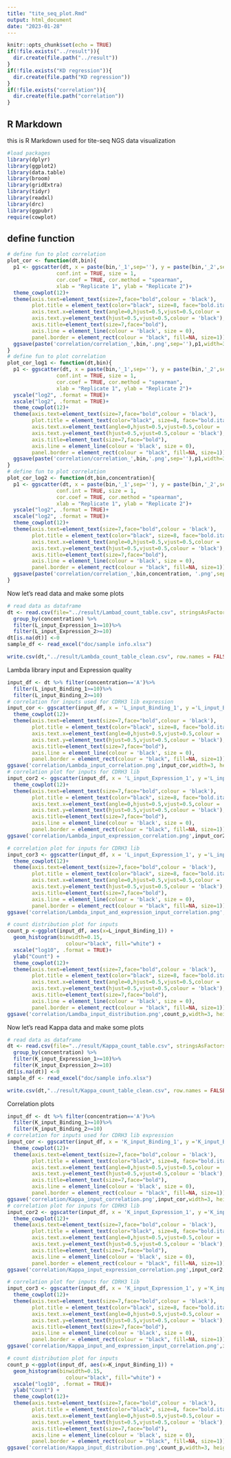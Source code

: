 ```yaml
---
title: "tite_seq_plot.Rmd"
output: html_document
date: "2023-01-28"
---
```


```r
knitr::opts_chunk$set(echo = TRUE)
if(!file.exists("../result")){
  dir.create(file.path("../result"))
}
if(!file.exists("KD regression")){
  dir.create(file.path("KD regression"))
}
if(!file.exists("correlation")){
  dir.create(file.path("correlation"))
}
```

## R Markdown
this is R Markdown used for tite-seq NGS data visualization

```r
#load packages
library(dplyr)
library(ggplot2)
library(data.table)
library(broom)
library(gridExtra)
library(tidyr)
library(readxl)
library(drc)
library(ggpubr)
require(cowplot)
```

## define function

```r
# define fun to plot correlation
plot_cor <- function(dt,bin){
  p1 <- ggscatter(dt, x = paste(bin,'_1',sep=''), y = paste(bin,'_2',sep=''), 
                conf.int = TRUE, size = 1,
                cor.coef = TRUE, cor.method = "spearman",
                xlab = "Replicate 1", ylab = "Replicate 2")+ 
  theme_cowplot(12)+
  theme(axis.text=element_text(size=7,face="bold",colour = 'black'),
        plot.title = element_text(color="black", size=8, face="bold.italic"),
        axis.text.x=element_text(angle=0,hjust=0.5,vjust=0.5,colour = 'black'),
        axis.text.y=element_text(hjust=0.5,vjust=0.5,colour = 'black'),
        axis.title=element_text(size=7,face="bold"),
        axis.line = element_line(colour = 'black', size = 0),
        panel.border = element_rect(colour = "black", fill=NA, size=1))
  ggsave(paste('correlation/correlation_',bin,'.png',sep=''),p1,width=3, height=3, dpi=300,bg='white')
}
# define fun to plot correlation
plot_cor_log1 <- function(dt,bin){
  p1 <- ggscatter(dt, x = paste(bin,'_1',sep=''), y = paste(bin,'_2',sep=''), 
                conf.int = TRUE, size = 1,
                cor.coef = TRUE, cor.method = "spearman",
                xlab = "Replicate 1", ylab = "Replicate 2")+ 
  yscale("log2", .format = TRUE)+ 
  xscale("log2", .format = TRUE)+
  theme_cowplot(12)+
  theme(axis.text=element_text(size=7,face="bold",colour = 'black'),
        plot.title = element_text(color="black", size=8, face="bold.italic"),
        axis.text.x=element_text(angle=0,hjust=0.5,vjust=0.5,colour = 'black'),
        axis.text.y=element_text(hjust=0.5,vjust=0.5,colour = 'black'),
        axis.title=element_text(size=7,face="bold"),
        axis.line = element_line(colour = 'black', size = 0),
        panel.border = element_rect(colour = "black", fill=NA, size=1))
  ggsave(paste('correlation/correlation_',bin,'.png',sep=''),p1,width=3, height=3, dpi=300,bg='white')
}
# define fun to plot correlation
plot_cor_log2 <- function(dt,bin,concentration){
  p1 <- ggscatter(dt, x = paste(bin,'_1',sep=''), y = paste(bin,'_2',sep=''), 
                conf.int = TRUE, size = 1,
                cor.coef = TRUE, cor.method = "spearman",
                xlab = "Replicate 1", ylab = "Replicate 2")+ 
  yscale("log2", .format = TRUE)+ 
  xscale("log2", .format = TRUE)+
  theme_cowplot(12)+
  theme(axis.text=element_text(size=7,face="bold",colour = 'black'),
        plot.title = element_text(color="black", size=8, face="bold.italic"),
        axis.text.x=element_text(angle=0,hjust=0.5,vjust=0.5,colour = 'black'),
        axis.text.y=element_text(hjust=0.5,vjust=0.5,colour = 'black'),
        axis.title=element_text(size=7,face="bold"),
        axis.line = element_line(colour = 'black', size = 0),
        panel.border = element_rect(colour = "black", fill=NA, size=1))
  ggsave(paste('correlation/correlation_',bin,concentration, '.png',sep=''),p1,width=3, height=3, dpi=300,bg='white')
}
```

Now let's read data and make some plots
```r
# read data as dataframe
dt <- read.csv(file="../result/Lambad_count_table.csv", stringsAsFactors=F)%>%
  group_by(concentration) %>%
  filter(L_input_Expression_1>=10)%>%
  filter(L_input_Expression_2>=10)
dt[is.na(dt)] <-0
sample_df <- read_excel("doc/sample info.xlsx")

write.csv(dt,"../result/Lambda_count_table_clean.csv", row.names = FALSE)
```

Lambda library input and Expression quality

```r
input_df <- dt %>% filter(concentration=='A')%>%
  filter(L_input_Binding_1>=10)%>%
  filter(L_input_Binding_2>=10)
# correlation for inputs used for CDRH3 lib expression
input_cor <- ggscatter(input_df, x = 'L_input_Binding_1', y ='L_input_Binding_2', conf.int = TRUE, size = 1,cor.coef = TRUE, cor.method = "spearman", xlab = "Replicate 1", ylab = "Replicate 2") + 
  theme_cowplot(12)+
  theme(axis.text=element_text(size=7,face="bold",colour = 'black'),
        plot.title = element_text(color="black", size=8, face="bold.italic"),
        axis.text.x=element_text(angle=0,hjust=0.5,vjust=0.5,colour = 'black'),
        axis.text.y=element_text(hjust=0.5,vjust=0.5,colour = 'black'),
        axis.title=element_text(size=7,face="bold"),
        axis.line = element_line(colour = 'black', size = 0),
        panel.border = element_rect(colour = "black", fill=NA, size=1))
ggsave('correlation/Lambda_input_correlation.png',input_cor,width=3, height=3, dpi=300,bg='white')
# correlation plot for inputs for CDRH3 lib
input_cor2 <- ggscatter(input_df, x = 'L_input_Expression_1', y ='L_input_Expression_2', conf.int = TRUE, size = 1,cor.coef = TRUE, cor.method = "spearman", xlab = "Replicate 1", ylab = "Replicate 2") + 
  theme_cowplot(12)+
  theme(axis.text=element_text(size=7,face="bold",colour = 'black'),
        plot.title = element_text(color="black", size=8, face="bold.italic"),
        axis.text.x=element_text(angle=0,hjust=0.5,vjust=0.5,colour = 'black'),
        axis.text.y=element_text(hjust=0.5,vjust=0.5,colour = 'black'),
        axis.title=element_text(size=7,face="bold"),
        axis.line = element_line(colour = 'black', size = 0),
        panel.border = element_rect(colour = "black", fill=NA, size=1))
ggsave('correlation/Lambda_input_expression_correlation.png',input_cor2,width=3, height=3, dpi=300,bg='white')

# correlation plot for inputs for CDRH3 lib
input_cor3 <- ggscatter(input_df, x = 'L_input_Expression_1', y ='L_input_Binding_1', conf.int = TRUE, size = 1,cor.coef = TRUE, cor.method = "spearman", xlab = "Replicate 1", ylab = "Replicate 2") + 
  theme_cowplot(12)+
  theme(axis.text=element_text(size=7,face="bold",colour = 'black'),
        plot.title = element_text(color="black", size=8, face="bold.italic"),
        axis.text.x=element_text(angle=0,hjust=0.5,vjust=0.5,colour = 'black'),
        axis.text.y=element_text(hjust=0.5,vjust=0.5,colour = 'black'),
        axis.title=element_text(size=7,face="bold"),
        axis.line = element_line(colour = 'black', size = 0),
        panel.border = element_rect(colour = "black", fill=NA, size=1))
ggsave('correlation/Lambda_input_and_expression_input_correlation.png',input_cor3,width=3, height=3, dpi=300,bg='white')

# count distribution plot for inputs
count_p <-ggplot(input_df, aes(x=L_input_Binding_1)) + 
  geom_histogram(binwidth=0.15,
                   colour="black", fill="white") +
  xscale("log10", .format = TRUE)+
  ylab("Count") +
  theme_cowplot(12)+
  theme(axis.text=element_text(size=7,face="bold",colour = 'black'),
        plot.title = element_text(color="black", size=8, face="bold.italic"),
        axis.text.x=element_text(angle=0,hjust=0.5,vjust=0.5,colour = 'black'),
        axis.text.y=element_text(hjust=0.5,vjust=0.5,colour = 'black'),
        axis.title=element_text(size=7,face="bold"),
        axis.line = element_line(colour = 'black', size = 0),
        panel.border = element_rect(colour = "black", fill=NA, size=1))
ggsave('correlation/Lamdba_input_distribution.png',count_p,width=3, height=3, dpi=300,bg='white')
```

Now let's read Kappa data and make some plots
```r
# read data as dataframe
dt <- read.csv(file="../result/Kappa_count_table.csv", stringsAsFactors=F)%>%
  group_by(concentration) %>%
  filter(K_input_Expression_1>=10)%>%
  filter(K_input_Expression_2>=10)
dt[is.na(dt)] <-0
sample_df <- read_excel("doc/sample info.xlsx")

write.csv(dt,"../result/Kappa_count_table_clean.csv", row.names = FALSE)
```

Correlation plots

```r
input_df <- dt %>% filter(concentration=='A')%>%
  filter(K_input_Binding_1>=10)%>%
  filter(K_input_Binding_2>=10)
# correlation for inputs used for CDRH3 lib expression
input_cor <- ggscatter(input_df, x = 'K_input_Binding_1', y ='K_input_Binding_2', conf.int = TRUE, size = 1,cor.coef = TRUE, cor.method = "spearman", xlab = "Replicate 1", ylab = "Replicate 2") + 
  theme_cowplot(12)+
  theme(axis.text=element_text(size=7,face="bold",colour = 'black'),
        plot.title = element_text(color="black", size=8, face="bold.italic"),
        axis.text.x=element_text(angle=0,hjust=0.5,vjust=0.5,colour = 'black'),
        axis.text.y=element_text(hjust=0.5,vjust=0.5,colour = 'black'),
        axis.title=element_text(size=7,face="bold"),
        axis.line = element_line(colour = 'black', size = 0),
        panel.border = element_rect(colour = "black", fill=NA, size=1))
ggsave('correlation/Kappa_input_correlation.png',input_cor,width=3, height=3, dpi=300,bg='white')
# correlation plot for inputs for CDRH3 lib
input_cor2 <- ggscatter(input_df, x = 'K_input_Expression_1', y ='K_input_Expression_2', conf.int = TRUE, size = 1,cor.coef = TRUE, cor.method = "spearman", xlab = "Replicate 1", ylab = "Replicate 2") + 
  theme_cowplot(12)+
  theme(axis.text=element_text(size=7,face="bold",colour = 'black'),
        plot.title = element_text(color="black", size=8, face="bold.italic"),
        axis.text.x=element_text(angle=0,hjust=0.5,vjust=0.5,colour = 'black'),
        axis.text.y=element_text(hjust=0.5,vjust=0.5,colour = 'black'),
        axis.title=element_text(size=7,face="bold"),
        axis.line = element_line(colour = 'black', size = 0),
        panel.border = element_rect(colour = "black", fill=NA, size=1))
ggsave('correlation/Kappa_input_expression_correlation.png',input_cor2,width=3, height=3, dpi=300,bg='white')

# correlation plot for inputs for CDRH3 lib
input_cor3 <- ggscatter(input_df, x = 'K_input_Expression_1', y ='K_input_Binding_1', conf.int = TRUE, size = 1,cor.coef = TRUE, cor.method = "spearman", xlab = "Replicate 1", ylab = "Replicate 2") + 
  theme_cowplot(12)+
  theme(axis.text=element_text(size=7,face="bold",colour = 'black'),
        plot.title = element_text(color="black", size=8, face="bold.italic"),
        axis.text.x=element_text(angle=0,hjust=0.5,vjust=0.5,colour = 'black'),
        axis.text.y=element_text(hjust=0.5,vjust=0.5,colour = 'black'),
        axis.title=element_text(size=7,face="bold"),
        axis.line = element_line(colour = 'black', size = 0),
        panel.border = element_rect(colour = "black", fill=NA, size=1))
ggsave('correlation/Kappa_input_and_expression_input_correlation.png',input_cor3,width=3, height=3, dpi=300,bg='white')

# count distribution plot for inputs
count_p <-ggplot(input_df, aes(x=K_input_Binding_1)) + 
  geom_histogram(binwidth=0.15,
                   colour="black", fill="white") +
  xscale("log10", .format = TRUE)+
  ylab("Count") +
  theme_cowplot(12)+
  theme(axis.text=element_text(size=7,face="bold",colour = 'black'),
        plot.title = element_text(color="black", size=8, face="bold.italic"),
        axis.text.x=element_text(angle=0,hjust=0.5,vjust=0.5,colour = 'black'),
        axis.text.y=element_text(hjust=0.5,vjust=0.5,colour = 'black'),
        axis.title=element_text(size=7,face="bold"),
        axis.line = element_line(colour = 'black', size = 0),
        panel.border = element_rect(colour = "black", fill=NA, size=1))
ggsave('correlation/Kappa_input_distribution.png',count_p,width=3, height=3, dpi=300,bg='white')
```

